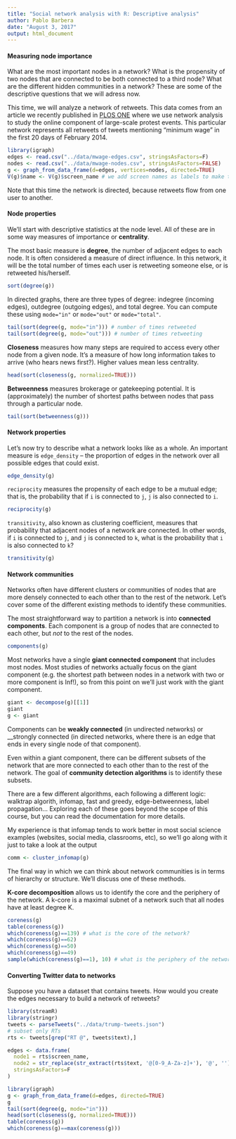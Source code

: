 ```yaml
---
title: "Social network analysis with R: Descriptive analysis"
author: Pablo Barbera
date: "August 3, 2017"
output: html_document
---
```


#### Measuring node importance

What are the most important nodes in a network? What is the propensity of two nodes that are connected to be both connected to a third node? What are the different hidden communities in a network? These are some of the descriptive questions that we will adress now.

This time, we will analyze a network of retweets. This data comes from an article we recently published in [PLOS ONE](http://journals.plos.org/plosone/article?id=10.1371/journal.pone.0143611) where we use network analysis to study the online component of large-scale protest events. This particular network represents all retweets of tweets mentioning "minimum wage" in the first 20 days of February 2014.

```r
library(igraph)
edges <- read.csv("../data/mwage-edges.csv", stringsAsFactors=F)
nodes <- read.csv("../data/mwage-nodes.csv", stringsAsFactors=FALSE)
g <- graph_from_data_frame(d=edges, vertices=nodes, directed=TRUE)
V(g)$name <- V(g)$screen_name # we add screen names as labels to make them more informative
```

Note that this time the network is directed, because retweets flow from one user to another.

#### Node properties

We'll start with descriptive statistics at the node level. All of these are in some way measures of importance or __centrality__.

The most basic measure is __degree__, the number of adjacent edges to each node. It is often considered a measure of direct influence. In this network, it will be the total number of times each user is retweeting someone else, or is retweeted his/herself.

```r
sort(degree(g))
```

In directed graphs, there are three types of degree: indegree (incoming edges), outdegree (outgoing edges), and total degree. You can compute these using `mode="in"` or `mode="out"` or `mode="total"`. 

```r
tail(sort(degree(g, mode="in"))) # number of times retweeted
tail(sort(degree(g, mode="out"))) # number of times retweeting
```

__Closeness__ measures how many steps are required to access every other node from a given node. It's a measure of how long information takes to arrive (who hears news first?). Higher values mean less centrality.

```r
head(sort(closeness(g, normalized=TRUE)))
```

__Betweenness__ measures brokerage or gatekeeping potential. It is (approximately) the number of shortest paths between nodes that pass through a particular node.

```r
tail(sort(betweenness(g)))
```

#### Network properties

Let's now try to describe what a network looks like as a whole. An important measure is `edge_density` -- the proportion of edges in the network over all possible edges that could exist.

```r
edge_density(g)
```

`reciprocity` measures the propensity of each edge to be a mutual edge; that is, the probability that if `i` is connected to `j`, `j` is also connected to `i`.

```r
reciprocity(g)
```

`transitivity`, also known as clustering coefficient, measures that probability that adjacent nodes of a network are connected. In other words, if `i` is connected to `j`, and `j` is connected to `k`, what is the probability that `i` is also connected to `k`?

```r
transitivity(g)
```

#### Network communities

Networks often have different clusters or communities of nodes that are more densely connected to each other than to the rest of the network. Let's cover some of the different existing methods to identify these communities.

The most straightforward way to partition a network is into __connected components__. Each component is a group of nodes that are connected to each other, but _not_ to the rest of the nodes.

```r
components(g)
```

Most networks have a single __giant connected component__ that includes most nodes. Most studies of networks actually focus on the giant component (e.g. the shortest path between nodes in a network with two or more component is Inf!), so from this point on we'll just work with the giant component.

```r
giant <- decompose(g)[[1]]
giant
g <- giant
```

Components can be __weakly connected__ (in undirected networks) or __strongly connected (in directed networks, where there is an edge that ends in every single node of that component).

Even within a giant component, there can be different subsets of the network that are more connected to each other than to the rest of the network. The goal of __community detection algorithms__ is to identify these subsets.

There are a few different algorithms, each following a different logic: walktrap algorith, infomap, fast and greedy, edge-betweenness, label propagation... Exploring each of these goes beyond the scope of this course, but you can read the documentation for more details.


My experience is that infomap tends to work better in most social science examples (websites, social media, classrooms, etc), so we'll go along with it just to take a look at the output

```r
comm <- cluster_infomap(g)
```

The final way in which we can think about network communities is in terms of hierarchy or structure. We'll discuss one of these methods.

__K-core decomposition__ allows us to identify the core and the periphery of the network. A k-core is a maximal subnet of a network such that all nodes have at least degree K.

```r
coreness(g)
table(coreness(g))
which(coreness(g)==139) # what is the core of the network?
which(coreness(g)==62)
which(coreness(g)==50)
which(coreness(g)==49)
sample(which(coreness(g)==1), 10) # what is the periphery of the network?
```


#### Converting Twitter data to networks

Suppose you have a dataset that contains tweets. How would you create the edges necessary to build a network of retweets?

```r
library(streamR)
library(stringr)
tweets <- parseTweets("../data/trump-tweets.json")
# subset only RTs
rts <- tweets[grep("RT @", tweets$text),]

edges <- data.frame(
  node1 = rts$screen_name,
  node2 = str_replace(str_extract(rts$text, '@[0-9_A-Za-z]+'), '@', ''),
  stringsAsFactors=F
)

library(igraph)
g <- graph_from_data_frame(d=edges, directed=TRUE)
g
tail(sort(degree(g, mode="in")))
head(sort(closeness(g, normalized=TRUE)))
table(coreness(g))
which(coreness(g)==max(coreness(g))) 


```
